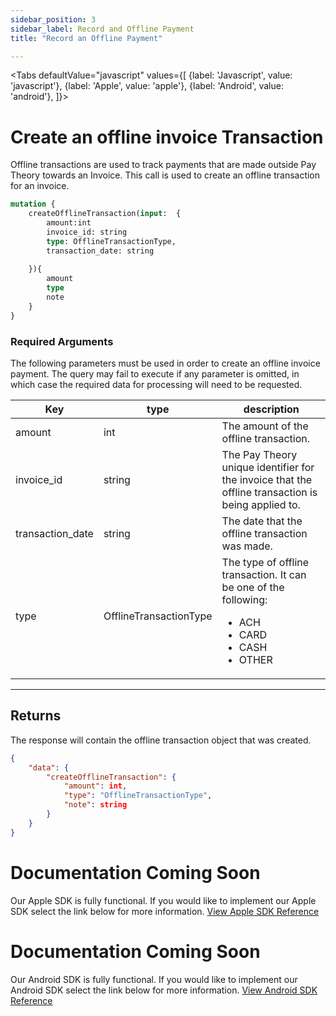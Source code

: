 ```yaml
---
sidebar_position: 3
sidebar_label: Record and Offline Payment
title: "Record an Offline Payment"

---
```



<Tabs
  defaultValue="javascript"
  values={[
    {label: 'Javascript', value: 'javascript'},
    {label: 'Apple', value: 'apple'},
    {label: 'Android', value: 'android'},
  ]}>
  <TabItem value="javascript">

# Create an offline invoice Transaction
 Offline transactions are used to track payments that are made outside Pay Theory towards an Invoice. This call is used to create an offline transaction for an invoice.

```graphql
mutation {
    createOfflineTransaction(input:  {
        amount:int
        invoice_id: string
        type: OfflineTransactionType,
        transaction_date: string
    
    }){
        amount
        type
        note
    }
}
```

### Required Arguments
The following parameters must be used in order to create an offline invoice payment. The query may fail to execute if any parameter is omitted, in which case the required data for processing will need to be requested.

|Key                |type         |       description                     |
|-------------------|-------------|---------------------------------------|     
|amount            |int        |The amount of the offline transaction.|
|invoice_id            |string  | The Pay Theory unique identifier for the invoice that the offline transaction is being applied to.|
|transaction_date| string       |The date that the offline transaction was made.|
|type         | OfflineTransactionType     |The type of offline transaction. It can be one of the following:<ul><li>ACH</li><li>CARD</li><li>CASH</li><li>OTHER</li></ul>|


***

## Returns
The response will contain the offline transaction object that was created.

```JSON
{
    "data": {
        "createOfflineTransaction": {
            "amount": int,
            "type": "OfflineTransactionType",
            "note": string
        }
    }
}

```

</TabItem>
  <TabItem value="apple">

# Documentation Coming Soon
Our Apple SDK is fully functional. If you would like to implement our Apple SDK select the link below for more information.
<a href= "../../../sdk/apple/MAIN" class="button button--primary button--md">View Apple SDK Reference</a>

  </TabItem>

  <TabItem value="android">

# Documentation Coming Soon
Our Android SDK is fully functional. If you would like to implement our Android SDK select the link below for more information.
<a href= "../../../sdk/android/MAIN" class="button button--primary button--md">View Android SDK Reference</a>

  </TabItem>

</Tabs>